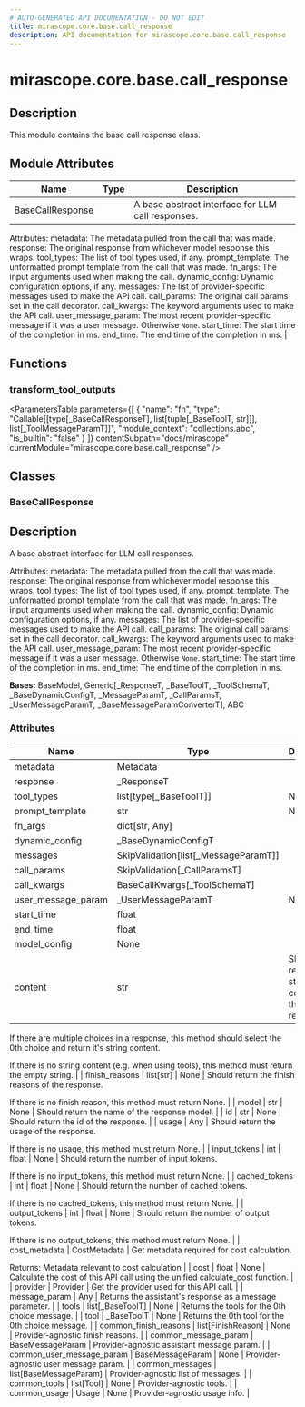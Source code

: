 ```yaml
---
# AUTO-GENERATED API DOCUMENTATION - DO NOT EDIT
title: mirascope.core.base.call_response
description: API documentation for mirascope.core.base.call_response
---
```


# mirascope.core.base.call_response

<ApiType type="Module" />

## Description

This module contains the base call response class.

## Module Attributes

| Name | Type | Description |
| ---- | ---- | ----------- |
| BaseCallResponse |  | A base abstract interface for LLM call responses.

Attributes:
    metadata: The metadata pulled from the call that was made.
    response: The original response from whichever model response this wraps.
    tool_types: The list of tool types used, if any.
    prompt_template: The unformatted prompt template from the call that was made.
    fn_args: The input arguments used when making the call.
    dynamic_config: Dynamic configuration options, if any.
    messages: The list of provider-specific messages used to make the API call.
    call_params: The original call params set in the call decorator.
    call_kwargs: The keyword arguments used to make the API call.
    user_message_param: The most recent provider-specific message if it was a user
        message. Otherwise `None`.
    start_time: The start time of the completion in ms.
    end_time: The end time of the completion in ms. |

## Functions

### transform_tool_outputs

<ApiType type="Function" />

<ParametersTable
  parameters={[
  {
    "name": "fn",
    "type": "Callable[[type[_BaseCallResponseT], list[tuple[_BaseToolT, str]]], list[_ToolMessageParamT]]",
    "module_context": "collections.abc",
    "is_builtin": "false"
  }
]}
  contentSubpath="docs/mirascope"
  currentModule="mirascope.core.base.call_response"
/>

<ReturnType
  type="Callable[[type[_BaseCallResponseT], list[tuple[_BaseToolT, JsonableType]]], list[_ToolMessageParamT]]"
  moduleContext="collections.abc"
  isBuiltin={false}
  contentSubpath="docs/mirascope"
  currentModule="mirascope.core.base.call_response"
/>


## Classes

### BaseCallResponse

<ApiType type="Class" />

## Description

A base abstract interface for LLM call responses.

Attributes:
    metadata: The metadata pulled from the call that was made.
    response: The original response from whichever model response this wraps.
    tool_types: The list of tool types used, if any.
    prompt_template: The unformatted prompt template from the call that was made.
    fn_args: The input arguments used when making the call.
    dynamic_config: Dynamic configuration options, if any.
    messages: The list of provider-specific messages used to make the API call.
    call_params: The original call params set in the call decorator.
    call_kwargs: The keyword arguments used to make the API call.
    user_message_param: The most recent provider-specific message if it was a user
        message. Otherwise `None`.
    start_time: The start time of the completion in ms.
    end_time: The end time of the completion in ms.

**Bases:** BaseModel, Generic[_ResponseT, _BaseToolT, _ToolSchemaT, _BaseDynamicConfigT, _MessageParamT, _CallParamsT, _UserMessageParamT, _BaseMessageParamConverterT], ABC

### Attributes

| Name | Type | Description |
| ---- | ---- | ----------- |
| metadata | Metadata |  |
| response | _ResponseT |  |
| tool_types | list[type[_BaseToolT]] | None |  |
| prompt_template | str | None |  |
| fn_args | dict[str, Any] |  |
| dynamic_config | _BaseDynamicConfigT |  |
| messages | SkipValidation[list[_MessageParamT]] |  |
| call_params | SkipValidation[_CallParamsT] |  |
| call_kwargs | BaseCallKwargs[_ToolSchemaT] |  |
| user_message_param | _UserMessageParamT | None |  |
| start_time | float |  |
| end_time | float |  |
| model_config | None |  |
| content | str | Should return the string content of the response.

If there are multiple choices in a response, this method should select the 0th
choice and return it's string content.

If there is no string content (e.g. when using tools), this method must return
the empty string. |
| finish_reasons | list[str] | None | Should return the finish reasons of the response.

If there is no finish reason, this method must return None. |
| model | str | None | Should return the name of the response model. |
| id | str | None | Should return the id of the response. |
| usage | Any | Should return the usage of the response.

If there is no usage, this method must return None. |
| input_tokens | int | float | None | Should return the number of input tokens.

If there is no input_tokens, this method must return None. |
| cached_tokens | int | float | None | Should return the number of cached tokens.

If there is no cached_tokens, this method must return None. |
| output_tokens | int | float | None | Should return the number of output tokens.

If there is no output_tokens, this method must return None. |
| cost_metadata | CostMetadata | Get metadata required for cost calculation.

Returns:
    Metadata relevant to cost calculation |
| cost | float | None | Calculate the cost of this API call using the unified calculate_cost function. |
| provider | Provider | Get the provider used for this API call. |
| message_param | Any | Returns the assistant's response as a message parameter. |
| tools | list[_BaseToolT] | None | Returns the tools for the 0th choice message. |
| tool | _BaseToolT | None | Returns the 0th tool for the 0th choice message. |
| common_finish_reasons | list[FinishReason] | None | Provider-agnostic finish reasons. |
| common_message_param | BaseMessageParam | Provider-agnostic assistant message param. |
| common_user_message_param | BaseMessageParam | None | Provider-agnostic user message param. |
| common_messages | list[BaseMessageParam] | Provider-agnostic list of messages. |
| common_tools | list[Tool] | None | Provider-agnostic tools. |
| common_usage | Usage | None | Provider-agnostic usage info. |



